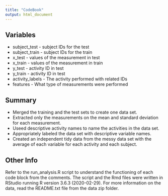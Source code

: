 ```yaml
---
title: "CodeBook"
output: html_document
---
```


## Variables 

* subject_test - subject IDs for the test
* subject_train - subject IDs for the train
* x_test - values of the measurement in test
* x_train - values of the measurement in train
* y_test - activity ID in test
* y_train - activity ID in test
* activity_labels - The activity performed with related IDs
* features - What type of measurements were performed

## Summary 

* Merged the training and the test sets to create one data set.
* Extracted only the measurements on the mean and standard deviation for each measurement.
* Useed descriptive activity names to name the activities in the data set.
* Appropriately labeled the data set with descriptive variable names.
* Created an independent tidy data from the messy data set with the average of each variable for each activity and each subject.

## Other Info

Refer to the run_analysis.R script to understand the functioning of each code block from the comments.
The script and the Rmd files were written in RStudio running R version 3.6.3 (2020-02-29). 
For more information on the data, read the README.txt file from the data zip folder. 